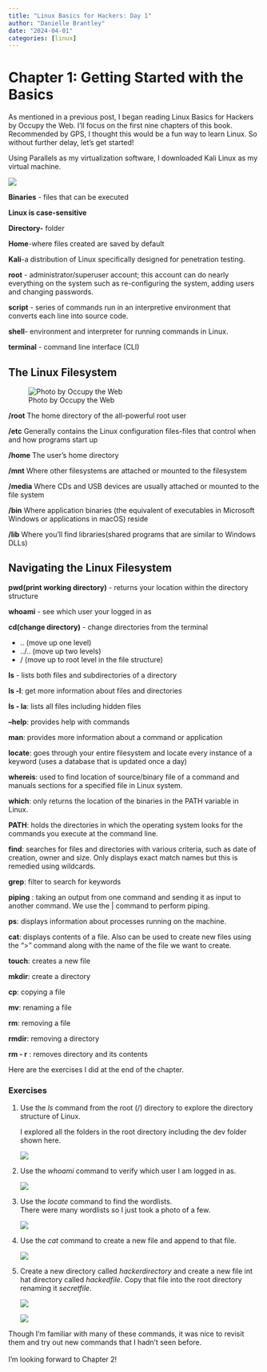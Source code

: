 ```yaml
---
title: "Linux Basics for Hackers: Day 1"
author: "Danielle Brantley"
date: "2024-04-01"
categories: [linux]
---
```


# Chapter 1: Getting Started with the Basics

As mentioned in a previous post, I began reading Linux Basics for Hackers by Occupy the Web. I'll focus on the first nine chapters of this book. Recommended by GPS, I thought this would be a fun way to learn Linux. So without further delay, let's get started!

Using Parallels as my virtualization software, I downloaded Kali Linux as my virtual machine.

![](images/kali_linux.png)

**Binaries** - files that can be executed

**Linux is case-sensitive**

**Directory-** folder

**Home**-where files created are saved by default

**Kali**-a distribution of Linux specifically designed for penetration testing.

**root** - administrator/superuser account; this account can do nearly everything on the system such as re-configuring the system, adding users and changing passwords.

**script** - series of commands run in an interpretive environment that converts each line into source code.

**shell**- environment and interpreter for running commands in Linux.

**terminal** - command line interface (CLI)

## The Linux Filesystem

![Photo by Occupy the Web](images/filesystem.png)

**/root** The home directory of the all-powerful root user

**/etc** Generally contains the Linux configuration files-files that control when and how programs start up

**/home** The user's home directory

**/mnt** Where other filesystems are attached or mounted to the filesystem

**/media** Where CDs and USB devices are usually attached or mounted to the file system

**/bin** Where application binaries (the equivalent of executables in Microsoft Windows or applications in macOS) reside

**/lib** Where you'll find libraries(shared programs that are similar to Windows DLLs)

## Navigating the Linux Filesystem

**pwd(print working directory)** - returns your location within the directory structure

**whoami** - see which user your logged in as

**cd(change directory)** - change directories from the terminal

-   .. (move up one level)
-   ../.. (move up two levels)
-   / (move up to root level in the file structure)

**ls** - lists both files and subdirectories of a directory

**ls -l**: get more information about files and directories

**ls - la**: lists all files including hidden files

**--help**: provides help with commands

**man**: provides more information about a command or application

**locate**: goes through your entire filesystem and locate every instance of a keyword (uses a database that is updated once a day)

**whereis**: used to find location of source/binary file of a command and manuals sections for a specified file in Linux system.

**which**: only returns the location of the binaries in the PATH variable in Linux.

**PATH**: holds the directories in which the operating system looks for the commands you execute at the command line.

**find**: searches for files and directories with various criteria, such as date of creation, owner and size. Only displays exact match names but this is remedied using wildcards.

**grep**: filter to search for keywords

**piping** : taking an output from one command and sending it as input to another command. We use the \| command to perform piping.

**ps**: displays information about processes running on the machine.

**cat**: displays contents of a file. Also can be used to create new files using the "\>" command along with the name of the file we want to create.

**touch**: creates a new file

**mkdir**: create a directory

**cp**: copying a file

**mv**: renaming a file

**rm**: removing a file

**rmdir**: removing a directory

**rm - r** : removes directory and its contents

Here are the exercises I did at the end of the chapter.

### Exercises

1.  Use the *ls* command from the root (/) directory to explore the directory structure of Linux.

    I explored all the folders in the root directory including the dev folder shown here.

    ![](images/number1.png)

2.  Use the *whoami* command to verify which user I am logged in as.

    ![](images/number2.png)

3.  Use the *locate* command to find the wordlists.\
    There were many wordlists so I just took a photo of a few.

    ![](images/number3.png)

4.  Use the *cat* command to create a new file and append to that file.

    ![](images/number4.png)

5.  Create a new directory called *hackerdirectory* and create a new file int hat directory called *hackedfile*. Copy that file into the root directory renaming it *secretfile*.

    ![](images/number5part1.png)

    ![](images/number5part2.png)

Though I'm familiar with many of these commands, it was nice to revisit them and try out new commands that I hadn't seen before.\
\
I'm looking forward to Chapter 2!
